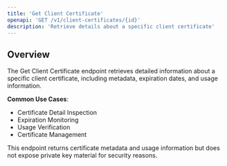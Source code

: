 ```yaml
---
title: 'Get Client Certificate'
openapi: 'GET /v1/client-certificates/{id}'
description: 'Retrieve details about a specific client certificate'
---
```


## Overview

The Get Client Certificate endpoint retrieves detailed information about a specific client certificate, including metadata, expiration dates, and usage information.

**Common Use Cases**:
- Certificate Detail Inspection
- Expiration Monitoring
- Usage Verification
- Certificate Management

<Note>
This endpoint returns certificate metadata and usage information but does not expose private key material for security reasons.
</Note>